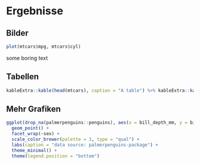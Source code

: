 # Ergebnisse


## Bilder

```r
plot(mtcars$mpg, mtcars$cyl)
```

some boring text
 
## Tabellen

```r
kableExtra::kable(head(mtcars), caption = "A table") %>% kableExtra::kable_styling(latex_options = c("hold_position"))
```


## Mehr Grafiken

```r
ggplot(drop_na(palmerpenguins::penguins), aes(x = bill_depth_mm, y = bill_length_mm, color = species)) +
  geom_point() +
  facet_wrap(~sex) +
  scale_color_brewer(palette = 3, type = "qual") +
  labs(caption = "data source: palmerpenguins-package") +
  theme_minimal() +
  theme(legend.position = "bottom")
```


<!-- the last line needs to specify the \newpage-command -->
\newpage